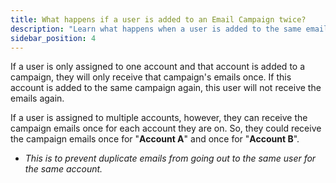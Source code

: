 ```yaml
---
title: What happens if a user is added to an Email Campaign twice?
description: "Learn what happens when a user is added to the same email campaign multiple times and how Vendasta prevents duplicate emails."
sidebar_position: 4
---
```


If a user is only assigned to one account and that account is added to a campaign, they will only receive that campaign's emails once. If this account is added to the same campaign again, this user will not receive the emails again.

If a user is assigned to multiple accounts, however, they can receive the campaign emails once for each account they are on. So, they could receive the campaign emails once for "**Account A**" and once for "**Account B**".

- *This is to prevent duplicate emails from going out to the same user for the same account.*